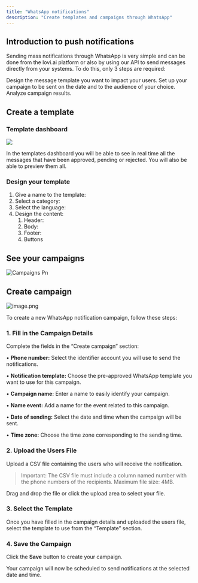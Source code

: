 ```yaml
---
title: "WhatsApp notifications"
description: "Create templates and campaigns through WhatsApp"
---
```


## Introduction to push notifications

Sending mass notifications through WhatsApp is very simple and can be done from the lovi.ai platform or also by using our API to send messages directly from your systems.
To do this, only 3 steps are required:

<Steps>
  <Step title="Create a template">
    Design the message template you want to impact your users.
  </Step>
  <Step title="Set up a campaign">
    Set up your campaign to be sent on the date and to the audience of your choice.
  </Step>
  <Step title="See the results">
    Analyze campaign results.
  </Step>
</Steps>

## Create a template

### Template dashboard

![](/templatedashboard.png)

In the templates dashboard you will be able to see in real time all the messages that have been approved, pending or rejected. You will also be able to preview them all.

### Design your template

1. Give a name to the template:
2. Select a category:
3. Select the language:
4. Design the content:
   1. Header:
   2. Body:
   3. Footer:
   4. Buttons

## See your campaigns

![Campaigns Pn](/images/campaigns.png)

## Create campaign

![image.png](/image.png)

To create a new WhatsApp notification campaign, follow these steps:

### **1. Fill in the Campaign Details**

Complete the fields in the “Create campaign” section:

• **Phone number:** Select the identifier account you will use to send the notifications.

• **Notification template:** Choose the pre-approved WhatsApp template you want to use for this campaign.

• **Campaign name:** Enter a name to easily identify your campaign.

• **Name event:** Add a name for the event related to this campaign.

• **Date of sending:** Select the date and time when the campaign will be sent.

• **Time zone:** Choose the time zone corresponding to the sending time.

### **2. Upload the Users File**

Upload a CSV file containing the users who will receive the notification.

> Important: The CSV file must include a column named number with the phone numbers of the recipients. Maximum file size: 4MB.

Drag and drop the file or click the upload area to select your file.

### **3. Select the Template**

Once you have filled in the campaign details and uploaded the users file, select the template to use from the “Template” section.

### **4. Save the Campaign**

Click the **Save** button to create your campaign.

Your campaign will now be scheduled to send notifications at the selected date and time.